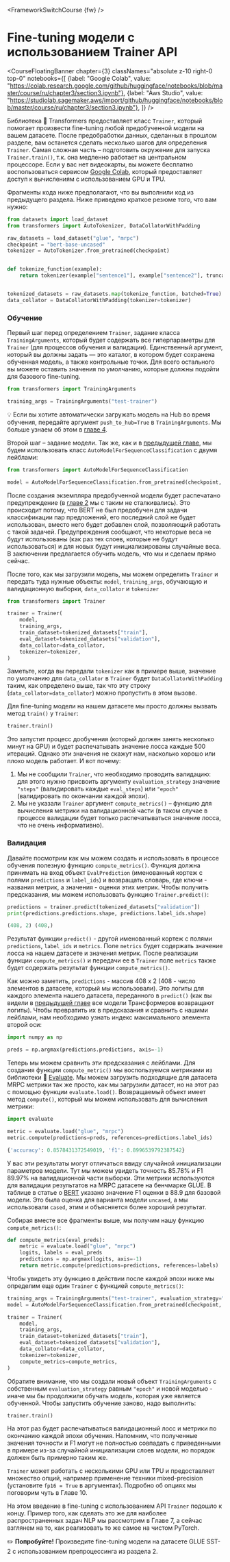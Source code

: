 <FrameworkSwitchCourse {fw} />

# Fine-tuning модели с использованием Trainer API

<CourseFloatingBanner chapter={3}
  classNames="absolute z-10 right-0 top-0"
  notebooks={[
    {label: "Google Colab", value: "https://colab.research.google.com/github/huggingface/notebooks/blob/master/course/ru/chapter3/section3.ipynb"},
    {label: "Aws Studio", value: "https://studiolab.sagemaker.aws/import/github/huggingface/notebooks/blob/master/course/ru/chapter3/section3.ipynb"},
]} />

<Youtube id="nvBXf7s7vTI"/>

Библиотека 🤗 Transformers предоставляет класс `Trainer`, который помогает произвести fine-tuning любой предобученной модели на вашем датасете. После предобработки данных, сделанных в прошлом разделе, вам останется сделать несколько шагов для определения `Trainer`. Самая сложная часть – подготовить окружение для запуска `Trainer.train()`, т.к. она медленно работает на центральном процессоре. Если у вас нет видеокарты, вы можете бесплатно воспользоваться сервисом [Google Colab](https://colab.research.google.com/), который предоставляет доступ к вычислениям с использованием GPU и TPU.

Фрагменты кода ниже предполагают, что вы выполнили код из предыдущего раздела. Ниже приведено краткое резюме того, что вам нужно: 

```py
from datasets import load_dataset
from transformers import AutoTokenizer, DataCollatorWithPadding

raw_datasets = load_dataset("glue", "mrpc")
checkpoint = "bert-base-uncased"
tokenizer = AutoTokenizer.from_pretrained(checkpoint)


def tokenize_function(example):
    return tokenizer(example["sentence1"], example["sentence2"], truncation=True)


tokenized_datasets = raw_datasets.map(tokenize_function, batched=True)
data_collator = DataCollatorWithPadding(tokenizer=tokenizer)
```

### Обучение

Первый шаг перед определением `Trainer`, задание класса `TrainingArguments`, который будет содержать все гиперпараметры для `Trainer` (для процессов обучения и валидации). Единственный аргумент, который вы должны задать — это каталог, в котором будет сохранена обученная модель, а также контрольные точки. Для всего остального вы можете оставить значения по умолчанию, которые должны подойти для базового fine-tuning.


```py
from transformers import TrainingArguments

training_args = TrainingArguments("test-trainer")
```

<Tip>

💡 Если вы хотите автоматически загружать модель на Hub во время обучения, передайте аргумент `push_to_hub=True` в `TrainingArguments`. Мы больше узнаем об этом в [главе 4](../chapter4/3). 

</Tip>

Второй шаг – задание модели. Так же, как и в [предыдущей главе](../chapter2/1), мы будем использовать класс `AutoModelForSequenceClassification` с двумя лейблами: 

```py
from transformers import AutoModelForSequenceClassification

model = AutoModelForSequenceClassification.from_pretrained(checkpoint, num_labels=2)
```

После создания экземпляра предобученной модели будет распечатано предупреждение (в [главе 2](../chapter2/1) мы с таким не сталкивались). Это происходит потому, что BERT не был предобучен для задачи классификации пар предложений, его последний слой не будет использован, вместо него будет добавлен слой, позволяющий работать с такой задачей. Предупреждения сообщают, что некоторые веса не будут использованы (как раз тех слоев, которые не будут использоваться) и для новых будут инициализированы случайные веса. В заключении предлагается обучить модель, что мы и сделаем прямо сейчас. 

После того, как мы загрузили модель, мы можем определить `Trainer` и передать туда нужные объекты: `model`, `training_args`, обучающую и валидационную выборки, `data_collator` и `tokenizer`

```py
from transformers import Trainer

trainer = Trainer(
    model,
    training_args,
    train_dataset=tokenized_datasets["train"],
    eval_dataset=tokenized_datasets["validation"],
    data_collator=data_collator,
    tokenizer=tokenizer,
)
```

Заметьте, когда вы передали `tokenizer` как в примере выше, значение по умолчанию для `data_collator` в `Trainer` будет `DataCollatorWithPadding` таким, как определено выше, так что эту строку (`data_collator=data_collator`) можно пропустить в этом вызове.  

<!-- Note that when you pass the `tokenizer` as we did here, the default `data_collator` used by the `Trainer` will be a `DataCollatorWithPadding` as defined previously, so you can skip the line `data_collator=data_collator` in this call. It was still important to show you this part of the processing in section 2! -->

Для fine-tuning модели на нашем датасете мы просто должны вызвать метод `train()` у `Trainer`: 

```py
trainer.train()
```

Это запустит процесс дообучения (который должен занять несколько минут на GPU) и будет распечатывать значение лосса каждые 500 итераций. Однако эти значения не скажут нам, насколько хорошо или плохо модель работает. И вот почему: 

1. Мы не сообщили `Trainer`, что необходимо проводить валидацию: для этого нужно присвоить аргументу `evaluation_strategy` значение `"steps"` (валидировать каждые `eval_steps`) или `"epoch"` (валидировать по окончании каждой эпохи). 
2. Мы не указали `Trainer` аргумент `compute_metrics()` – функцию для вычисления метрики на валидационной части (в таком случае в процессе валидации будет только распечатываться значение лосса, что не очень информативно). 


### Валидация

Давайте посмотрим как мы можем создать и использовать в процессе обучения полезную функцию `compute_metrics()`. Функция должна принимать на вход объект `EvalPrediction` (именованный кортеж с полями `predictions` и  `label_ids`) и возвращать словарь, где ключи - названия метрик, а значения - оценки этих метрик. Чтобы получить предсказания, мы можем использовать функцию `Trainer.predict()`: 

```py
predictions = trainer.predict(tokenized_datasets["validation"])
print(predictions.predictions.shape, predictions.label_ids.shape)
```

```python out
(408, 2) (408,)
```

Результат функции `predict()` - другой именованный кортеж с полями `predictions`, `label_ids` и `metrics`. Поле `metrics` будет содержать значение лосса на нашем датасете и значения метрик. После реализации функции `compute_metrics()` и передачи ее в `Trainer` поле `metrics` также будет содержать результат функции `compute_metrics()`. 

Как можно заметить, `predictions` - массив 408 х 2 (408 - число элементов в датасете, который мы использовали). Это логиты для каждого элемента нашего датасета, переданного в `predict()` (как вы видели в [предыдущей главе](../chapter2/1) все модели Трансформеров возвращают логиты). Чтобы превратить их в предсказания и сравнить с нашими лейблами, нам необходимо узнать индекс максимального элемента второй оси: 

```py
import numpy as np

preds = np.argmax(predictions.predictions, axis=-1)
```

Теперь мы можем сравнить эти предсказания с лейблами. Для создания функции `compute_metric()` мы воспользуемся метриками из библиотеки 🤗 [Evaluate](https://github.com/huggingface/evaluate/). Мы можем загрузить подходящие для датасета MRPC метрики так же просто, как мы загрузили датасет, но на этот раз с помощью функции `evaluate.load()`. Возвращаемый объект имеет метод `compute()`, который мы можем использовать для вычисления метрики: 

```py
import evaluate

metric = evaluate.load("glue", "mrpc")
metric.compute(predictions=preds, references=predictions.label_ids)
```

```python out
{'accuracy': 0.8578431372549019, 'f1': 0.8996539792387542}
```

У вас эти результаты могут отличаться ввиду случайной инициализации параметров модели. Тут мы можем увидеть точность 85.78% и F1 89.97% на валидационной части выборки. Эти метрики используются для валидации результатов на MRPC датасете на бенчмарке GLUE. В таблице в статье о [BERT](https://arxiv.org/pdf/1810.04805.pdf) указано значение F1 оценки в 88.9 для базовой модели. Это была оценка для варианта модели `uncased`, а мы использовали `cased`, этим и объясняется более хороший результат. 

Собирая вместе все фрагменты выше, мы получим нашу функцию `compute_metrics()`:

```py
def compute_metrics(eval_preds):
    metric = evaluate.load("glue", "mrpc")
    logits, labels = eval_preds
    predictions = np.argmax(logits, axis=-1)
    return metric.compute(predictions=predictions, references=labels)
```

Чтобы увидеть эту функцию в действии после каждой эпохи ниже мы определим еще один `Trainer` с функцией `compute_metrics()`: 

```py
training_args = TrainingArguments("test-trainer", evaluation_strategy="epoch")
model = AutoModelForSequenceClassification.from_pretrained(checkpoint, num_labels=2)

trainer = Trainer(
    model,
    training_args,
    train_dataset=tokenized_datasets["train"],
    eval_dataset=tokenized_datasets["validation"],
    data_collator=data_collator,
    tokenizer=tokenizer,
    compute_metrics=compute_metrics,
)
```

Обратите внимание, что мы создали новый объект `TrainingArguments` с собственным `evaluation_strategy` равным `"epoch"` и новой моделью - иначе мы бы продолжили обучать модель, которая уже является обученной. Чтобы запустить обучение заново, надо выполнить: 

```
trainer.train()
```

На этот раз будет распечатываться валидационный лосс и метрики по окончанию каждой эпохи обучения. Напомним, что полученные значения точности и F1 могут не полностью совпадать с приведенными в примере из-за случайной инициализации слоев модели, но порядок должен быть примерно таким же. 

`Trainer` может работать с несколькими GPU или TPU и предоставляет множество опций, например применение техники mixed-precision (установите `fp16 = True` в аргументах). Подробно об опциях мы поговорим чуть в Главе 10. 

На этом введение в fine-tuning с использованием API `Trainer` подошло к концу. Пример того, как сделать это же для наиболее распространенных задач  NLP мы рассмотрим в Главе 7, а сейчас взглянем на то, как реализовать то же самое на чистом PyTorch. 

<Tip>

✏️ **Попробуйте!** Произведите fine-tuning модели на датасете GLUE SST-2 с использованием препроцессинга из раздела 2.

</Tip>

